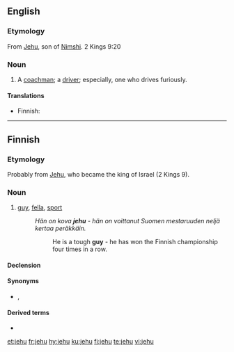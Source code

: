 {{also|Jehu}}
==English==

===Etymology===
From [[Jehu]], son of [[Nimshi]]. 2 Kings 9:20

===Noun===
{{en-noun|jehus}}

# {{lb|en|colloquial}} A [[coachman]]; a [[driver]]; especially, one who drives furiously.

====Translations====
{{trans-top|colloquial term for driver}}
* Finnish: {{t+|fi|suhari}}
{{trans-mid}}
{{trans-bottom}}

----

==Finnish==

===Etymology===
Probably from [[Jehu]], who became the king of Israel (2 Kings 9).

===Noun===
{{fi-noun}}

# [[guy]], [[fella]], [[sport]] {{gloss|normally with an attribute, man who behaves or reacts in an admirable manner}}
#: ''Hän on kova '''jehu''' - hän on voittanut Suomen mestaruuden neljä kertaa peräkkäin.''
#:: He is a tough '''guy''' - he has won the Finnish championship four times in a row.

====Declension====
{{fi-decl-valo|jeh|||u|a}}

====Synonyms====
* {{l|fi|jätkä}}, {{l|fi|kaveri}}

====Derived terms====
* {{l|fi|pääjehu}}

[[et:jehu]]
[[fr:jehu]]
[[hy:jehu]]
[[ku:jehu]]
[[fi:jehu]]
[[te:jehu]]
[[vi:jehu]]